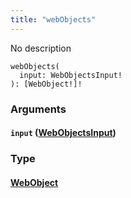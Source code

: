 ```yaml
---
title: "webObjects"
---
```


No description

```
webObjects(
  input: WebObjectsInput!
): [WebObject!]!

```

### Arguments[](#arguments "Direct link to heading")

#### `input` ([WebObjectsInput](/developer/graphql-api/references/inputs/web-objects-input))[](#input-webobjectsinput "Direct link to heading")

### Type[](#type "Direct link to heading")

#### [WebObject](/developer/graphql-api/references/objects/web-object)[](#webobject "Direct link to heading")